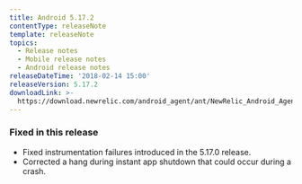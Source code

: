 ```yaml
---
title: Android 5.17.2
contentType: releaseNote
template: releaseNote
topics:
  - Release notes
  - Mobile release notes
  - Android release notes
releaseDateTime: '2018-02-14 15:00'
releaseVersion: 5.17.2
downloadLink: >-
  https://download.newrelic.com/android_agent/ant/NewRelic_Android_Agent_5.17.2.zip
---
```


### Fixed in this release

* Fixed instrumentation failures introduced in the 5.17.0 release.
* Corrected a hang during instant app shutdown that could occur during a crash.
